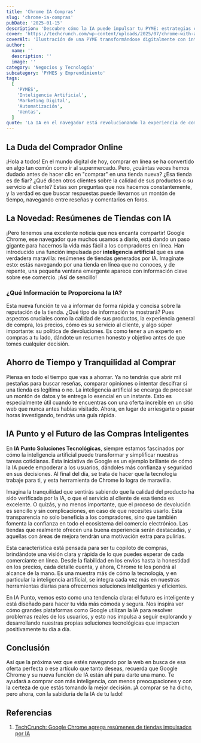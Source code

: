 ```yaml
---
title: 'Chrome IA Compras'
slug: 'chrome-ia-compras'
pubDate: '2025-01-15'
description: 'Descubre cómo la IA puede impulsar tu PYME: estrategias concretas de marketing, automatización y datos para aumentar ventas.'
cover: 'https://techcrunch.com/wp-content/uploads/2025/07/chrome-with-ai-GettyImages-2184968624.jpg?w=1024'
coverAlt: 'Ilustración de una PYME transformándose digitalmente con inteligencia artificial.'
author:
  name: ''
  description: ''
  image: ''
category: 'Negocios y Tecnología'
subcategory: 'PYMES y Emprendimiento'
tags:
  [
    'PYMES',
    'Inteligencia Artificial',
    'Marketing Digital',
    'Automatización',
    'Ventas',
  ]
quote: 'La IA en el navegador está revolucionando la experiencia de compra online. — Sergio Rondón'
---
```

<h2 id="la-duda-del-comprador-online">La Duda del Comprador Online</h2>

<p>
  ¡Hola a todos! En el mundo digital de hoy, comprar en línea se ha convertido
  en algo tan común como ir al supermercado. Pero, ¿cuántas veces hemos dudado
  antes de hacer clic en "comprar" en una tienda nueva? ¿Esa tienda es de fiar?
  ¿Qué dicen otros clientes sobre la calidad de sus productos o su servicio al
  cliente? Estas son preguntas que nos hacemos constantemente, y la verdad es
  que buscar respuestas puede llevarnos un montón de tiempo, navegando entre
  reseñas y comentarios en foros.
</p>

<h2 id="la-novedad-resumenes-de-tiendas-con-ia">
  La Novedad: Resúmenes de Tiendas con IA
</h2>

<p>
  ¡Pero tenemos una excelente noticia que nos encanta compartir! Google Chrome,
  ese navegador que muchos usamos a diario, está dando un paso gigante para
  hacernos la vida más fácil a los compradores en línea. Han introducido una
  función impulsada por <strong>inteligencia artificial</strong> que es una
  verdadera maravilla: resúmenes de tiendas generados por IA. Imagínate esto:
  estás navegando por una tienda en línea que no conoces, y de repente, una
  pequeña ventana emergente aparece con información clave sobre ese comercio.
  ¡Así de sencillo!
</p>

<h3 id="que-informacion-te-proporciona-la-ia">
  ¿Qué Información te Proporciona la IA?
</h3>

<p>
  Esta nueva función te va a informar de forma rápida y concisa sobre la
  reputación de la tienda. ¿Qué tipo de información te mostrará? Pues aspectos
  cruciales como la calidad de sus productos, la experiencia general de compra,
  los precios, cómo es su servicio al cliente, y algo súper importante: su
  política de devoluciones. Es como tener a un experto en compras a tu lado,
  dándote un resumen honesto y objetivo antes de que tomes cualquier decisión.
</p>

<h2 id="ahorro-de-tiempo-y-tranquilidad-al-comprar">
  Ahorro de Tiempo y Tranquilidad al Comprar
</h2>

<p>
  Piensa en todo el tiempo que vas a ahorrar. Ya no tendrás que abrir mil
  pestañas para buscar reseñas, comparar opiniones o intentar descifrar si una
  tienda es legítima o no. La inteligencia artificial se encarga de procesar un
  montón de datos y te entrega lo esencial en un instante. Esto es especialmente
  útil cuando te encuentras con una oferta increíble en un sitio web que nunca
  antes habías visitado. Ahora, en lugar de arriesgarte o pasar horas
  investigando, tendrás una guía rápida.
</p>

<h2 id="ia-punto-y-el-futuro-de-las-compras-inteligentes">
  IA Punto y el Futuro de las Compras Inteligentes
</h2>

<p>
  En <strong>IA Punto Soluciones Tecnológicas</strong>, siempre estamos
  fascinados por cómo la inteligencia artificial puede transformar y simplificar
  nuestras tareas cotidianas. Esta iniciativa de Google es un ejemplo brillante
  de cómo la IA puede empoderar a los usuarios, dándoles más confianza y
  seguridad en sus decisiones. Al final del día, se trata de hacer que la
  tecnología trabaje para ti, y esta herramienta de Chrome lo logra de
  maravilla.
</p>

<p>
  Imagina la tranquilidad que sentirás sabiendo que la calidad del producto ha
  sido verificada por la IA, o que el servicio al cliente de esa tienda es
  excelente. O quizás, y no menos importante, que el proceso de devolución es
  sencillo y sin complicaciones, en caso de que necesites usarlo. Esta
  transparencia no solo beneficia a los compradores, sino que también fomenta la
  confianza en todo el ecosistema del comercio electrónico. Las tiendas que
  realmente ofrecen una buena experiencia serán destacadas, y aquellas con áreas
  de mejora tendrán una motivación extra para pulirlas.
</p>

<p>
  Esta característica está pensada para ser tu copiloto de compras, brindándote
  una visión clara y rápida de lo que puedes esperar de cada comerciante en
  línea. Desde la fiabilidad en los envíos hasta la honestidad en los precios,
  cada detalle cuenta, y ahora, Chrome te los pondrá al alcance de la mano. Es
  una muestra más de cómo la tecnología, y en particular la inteligencia
  artificial, se integra cada vez más en nuestras herramientas diarias para
  ofrecernos soluciones inteligentes y eficientes.
</p>

<p>
  En IA Punto, vemos esto como una tendencia clara: el futuro es inteligente y
  está diseñado para hacer tu vida más cómoda y segura. Nos inspira ver cómo
  grandes plataformas como Google utilizan la IA para resolver problemas reales
  de los usuarios, y esto nos impulsa a seguir explorando y desarrollando
  nuestras propias soluciones tecnológicas que impacten positivamente tu día a
  día.
</p>

<h2 id="conclusion">Conclusión</h2>

<p>
  Así que la próxima vez que estés navegando por la web en busca de esa oferta
  perfecta o ese artículo que tanto deseas, recuerda que Google Chrome y su
  nueva función de IA están ahí para darte una mano. Te ayudará a comprar con
  más inteligencia, con menos preocupaciones y con la certeza de que estás
  tomando la mejor decisión. ¡A comprar se ha dicho, pero ahora, con la
  sabiduría de la IA de tu lado!
</p>

<h2 id="referencias">Referencias</h2>

<ol>
  <li>
    <a
      href="https://techcrunch.com/2025/07/28/google-chrome-adds-ai-powered-store-summaries-to-help-u-s-shoppers/"
      target="_blank"
      rel="noopener noreferrer"
    >
      TechCrunch: Google Chrome agrega resúmenes de tiendas impulsados por IA
    </a>
  </li>
</ol>
